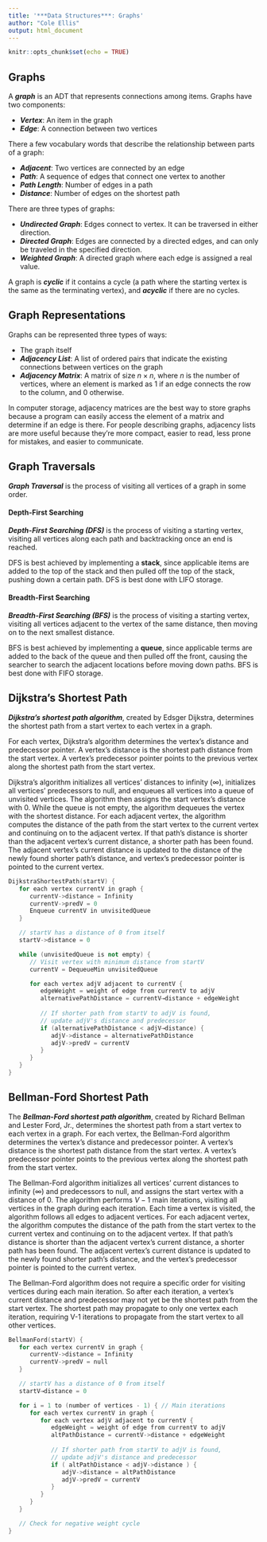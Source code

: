 ```yaml
---
title: '***Data Structures***: Graphs'
author: "Cole Ellis"
output: html_document
---
```


```r
knitr::opts_chunk$set(echo = TRUE)
```

## Graphs
A ***graph*** is an ADT that represents connections among items.  Graphs have two components:

- ***Vertex***: An item in the graph
- ***Edge***: A connection between two vertices

There a few vocabulary words that describe the relationship between parts of a graph:

- ***Adjacent***: Two vertices are connected by an edge
- ***Path***: A sequence of edges that connect one vertex to another 
- ***Path Length***: Number of edges in a path
- ***Distance***: Number of edges on the shortest path

There are three types of graphs:

- ***Undirected Graph***: Edges connect to vertex.  It can be traversed in either direction.
- ***Directed Graph***: Edges are connected by a directed edges, and can only be traveled in the specified direction.
- ***Weighted Graph***: A directed graph where each edge is assigned a real value.

A graph is ***cyclic*** if it contains a cycle (a path where the starting vertex is the same as the terminating vertex), and ***acyclic*** if there are no cycles.

## Graph Representations
Graphs can be represented three types of ways:

- The graph itself
- ***Adjacency List***: A list of ordered pairs that indicate the existing connections between vertices on the graph
- ***Adjacency Matrix***: A matrix of size $n \times n$, where $n$ is the number of vertices, where an element is marked as $1$ if an edge connects the row to the column, and $0$ otherwise.

In computer storage, adjacency matrices are the best way to store graphs because a program can easily access the element of a matrix and determine if an edge is there.  For people describing graphs, adjacency lists are more useful because they're more compact, easier to read, less prone for mistakes, and easier to communicate.

## Graph Traversals
***Graph Traversal*** is the process of visiting all vertices of a graph in some order.

#### Depth-First Searching 

***Depth-First Searching (DFS)*** is the process of visiting a starting vertex, visiting all vertices along each path and backtracking once an end is reached.

DFS is best achieved by implementing a **stack**, since applicable items are added to the top of the stack and then pulled off the top of the stack, pushing down a certain path.  DFS is best done with LIFO storage.

#### Breadth-First Searching

***Breadth-First Searching (BFS)*** is the process of visiting a starting vertex, visiting all vertices adjacent to the vertex of the same distance, then moving on to the next smallest distance.

BFS is best achieved by implementing a **queue**, since applicable terms are added to the back of the queue and then pulled off the front, causing the searcher to search the adjacent locations before moving down paths.  BFS is best done with FIFO storage.

## Dijkstra's Shortest Path
***Dijkstra's shortest path algorithm***, created by Edsger Dijkstra, determines the shortest path from a start vertex to each vertex in a graph. 

For each vertex, Dijkstra's algorithm determines the vertex's distance and predecessor pointer. A vertex's distance is the shortest path distance from the start vertex. A vertex's predecessor pointer points to the previous vertex along the shortest path from the start vertex.

Dijkstra's algorithm initializes all vertices' distances to infinity ($\infty$), initializes all vertices' predecessors to null, and enqueues all vertices into a queue of unvisited vertices. The algorithm then assigns the start vertex's distance with $0$. While the queue is not empty, the algorithm dequeues the vertex with the shortest distance. For each adjacent vertex, the algorithm computes the distance of the path from the start vertex to the current vertex and continuing on to the adjacent vertex. If that path's distance is shorter than the adjacent vertex's current distance, a shorter path has been found. The adjacent vertex's current distance is updated to the distance of the newly found shorter path's distance, and vertex's predecessor pointer is pointed to the current vertex. 
```c++
DijkstraShortestPath(startV) {
   for each vertex currentV in graph {
      currentV->distance = Infinity
      currentV->predV = 0
      Enqueue currentV in unvisitedQueue
   }

   // startV has a distance of 0 from itself
   startV->distance = 0

   while (unvisitedQueue is not empty) {
      // Visit vertex with minimum distance from startV
      currentV = DequeueMin unvisitedQueue

      for each vertex adjV adjacent to currentV {
         edgeWeight = weight of edge from currentV to adjV
         alternativePathDistance = currentV⇢distance + edgeWeight
            
         // If shorter path from startV to adjV is found,
         // update adjV's distance and predecessor
         if (alternativePathDistance < adjV⇢distance) {
            adjV->distance = alternativePathDistance
            adjV->predV = currentV
         }
      }
   }
}
```

## Bellman-Ford Shortest Path
The ***Bellman-Ford shortest path algorithm***, created by Richard Bellman and Lester Ford, Jr., determines the shortest path from a start vertex to each vertex in a graph. For each vertex, the Bellman-Ford algorithm determines the vertex's distance and predecessor pointer. A vertex's distance is the shortest path distance from the start vertex. A vertex's predecessor pointer points to the previous vertex along the shortest path from the start vertex.

The Bellman-Ford algorithm initializes all vertices' current distances to infinity ($\infty$) and predecessors to null, and assigns the start vertex with a distance of $0$. The algorithm performs $V-1$ main iterations, visiting all vertices in the graph during each iteration. Each time a vertex is visited, the algorithm follows all edges to adjacent vertices. For each adjacent vertex, the algorithm computes the distance of the path from the start vertex to the current vertex and continuing on to the adjacent vertex. If that path's distance is shorter than the adjacent vertex's current distance, a shorter path has been found. The adjacent vertex's current distance is updated to the newly found shorter path's distance, and the vertex's predecessor pointer is pointed to the current vertex.

The Bellman-Ford algorithm does not require a specific order for visiting vertices during each main iteration. So after each iteration, a vertex's current distance and predecessor may not yet be the shortest path from the start vertex. The shortest path may propagate to only one vertex each iteration, requiring V-1 iterations to propagate from the start vertex to all other vertices.
```c++
BellmanFord(startV) {
   for each vertex currentV in graph {
      currentV->distance = Infinity
      currentV->predV = null
   }

   // startV has a distance of 0 from itself
   startV⇢distance = 0

   for i = 1 to (number of vertices - 1) { // Main iterations
      for each vertex currentV in graph {
         for each vertex adjV adjacent to currentV {
            edgeWeight = weight of edge from currentV to adjV
            altPathDistance = currentV->distance + edgeWeight
                
            // If shorter path from startV to adjV is found,
            // update adjV's distance and predecessor
            if ( altPathDistance < adjV->distance ) {
               adjV->distance = altPathDistance
               adjV->predV = currentV
            }
         }
      }
   }

   // Check for negative weight cycle
}
```
